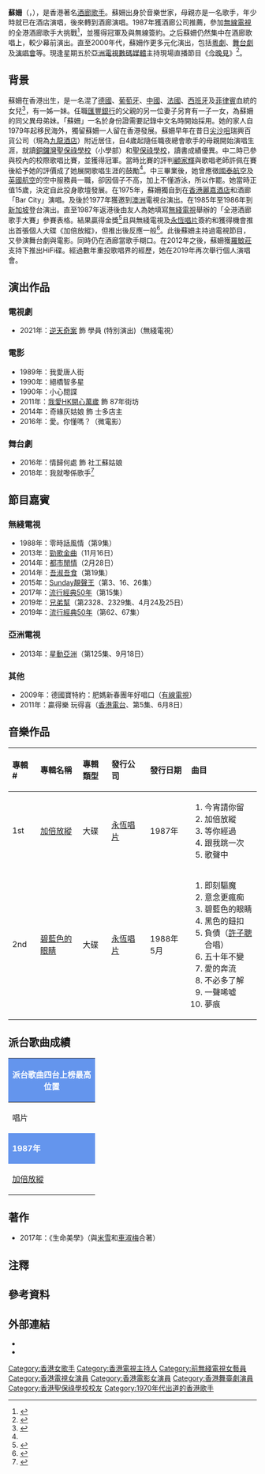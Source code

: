 {{Refimprove|time=2016-05-20T08:16:22+00:00}}
{{About|香港歌手蘇姍|英國歌手|蘇珊·波伊爾}}
{{藝人
| 姓名 = 蘇姍
| 類型 = 女歌手
| 英文名 = Suzan Guterres
| 出生日期 = {{birth date and age|1957|1|27}}{{cn}}
| 出生地點 = {{HKG-1959}}
| 職業 = [[女歌手|女歌手]]
| 教育程度 = 中三
| 母校 = [[聖保祿學校_(香港)|聖保祿學校]]（小學部）<br>[[聖保祿學校_(香港)|聖保祿學校]]<ref name="#1">{{cite news | title=「百變天后」蘇姍專訪 | url=http://seattlechinesetimes.com/2016/11/18/%E8%98%87%E5%A7%8D%E5%B0%88%E8%A8%AA/ | format= | publisher=西城時報 | date=2016-11-18 | accessdate=2019-05-06}}</ref>
| 國籍 = 
| 籍貫 = 
| 語言 = [[國語_(中華民國)|國語]]、[[粵語|粵語]]、[[英語|英語]]
| 宗教信仰 =
| 出身地 = 
| 配偶 = 前夫：[[吳元俊|吳元俊]]<ref>{{cite news | title=吳元俊要遠離本港 怕背後被指指點點 | url=https://mmis.hkpl.gov.hk/coverpage/-/coverpage/view?_coverpage_WAR_mmisportalportlet_hsf=%E5%91%82%E6%9C%89%E6%85%A7&p_r_p_-1078056564_c=QF757YsWv595P2B4OmBy5yQobs91CpbZ&_coverpage_WAR_mmisportalportlet_o=67&_coverpage_WAR_mmisportalportlet_actual_q=%28%20verbatim_dc.collection%3A%28%22Old%5C%20HK%5C%20Newspapers%22%29%20%29%20AND+%28%20%28%20allTermsMandatory%3A%28true%29%20OR+all_dc.title%3A%28%E5%91%82%E6%9C%89%E6%85%A7%29%20OR+all_dc.creator%3A%28%E5%91%82%E6%9C%89%E6%85%A7%29%20OR+all_dc.contributor%3A%28%E5%91%82%E6%9C%89%E6%85%A7%29%20OR+all_dc.subject%3A%28%E5%91%82%E6%9C%89%E6%85%A7%29%20OR+fulltext%3A%28%E5%91%82%E6%9C%89%E6%85%A7%29%20OR+all_dc.description%3A%28%E5%91%82%E6%9C%89%E6%85%A7%29%20%29%20%29&_coverpage_WAR_mmisportalportlet_sort_field=score&_coverpage_WAR_mmisportalportlet_sort_order=desc | pages=22  | publisher=華僑日報 | date=1981-05-11| accessdate=2020-02-18|quote= }}</ref>
| 子女 = 長女<br>（{{birth year and age|1981}}{{noteTag|資料出自香港電台第一台廣播節目《守下留情》於2019年5月8日播出的訪問。}}<br>幼女
| 出道日期 = 1975年
| 出道作 =
| 活躍年代 = 1975年至今
| 音樂類型 = [[粵語流行音樂|粵語流行音樂]]
| 唱片公司 = 
| 音樂專輯 = 
}}

'''蘇姍'''（{{lang-en|Suzan Guterres}}，{{bd|1957年|1月27日}}），是香港著名[[酒廊|酒廊]][[歌手|歌手]]。蘇姍出身於音樂世家，母親亦是一名歌手，年少時就已在酒店演唱，後來轉到酒廊演唱。1987年獲酒廊公司推薦，參加[[無線電視|無線電視]]的全港酒廊歌手大挑戰<ref>{{cite web |title=合作藝人 蘇姍 |url=https://www.wsmmusic.com/artists-detail.php?id=39 |website=環星音樂 |accessdate=2021-01-30 |archive-date=2021-02-04 |archive-url=https://web.archive.org/web/20210204091319/https://www.wsmmusic.com/artists-detail.php?id=39 |dead-url=no }}</ref>，並獲得冠軍及與無線簽約。之后蘇姍仍然集中在酒廊歌唱上，較少幕前演出。直至2000年代，蘇姍作更多元化演出，包括[[粵劇|粵劇]]、[[舞台劇|舞台劇]]及[[演唱會|演唱會]]等。現逢星期五於[[亞洲電視數碼媒體|亞洲電視數碼媒體]]主持現場直播節目《[[今晚見|今晚見]]》<ref>{{cite news | title=【失蹤人口】顏聯武孖蘇姍蒲頭撐劉雅麗 | url=https://hk.on.cc/hk/bkn/cnt/entertainment/20180709/bkn-20180709043041930-0709_00862_001.html?eventsection=hk_entertainment&eventid=402883474eb5233c014eb66003cc465d | format= | publisher=東網 | date=2018-07-09| accessdate=2019-05-06}}</ref>。

==背景==
蘇姍在香港出生，是一名混了[[德國|德國]]、[[葡萄牙|葡萄牙]]、[[中國|中國]]、[[法國|法國]]、[[西班牙|西班牙]]及[[菲律賓|菲律賓]]血統的女兒<ref>{{cite news |title=【百變歌后】蘇姍原來是5國混血兒語言天份高 最欣賞母親 憾未能再度同台演出 |url=https://skypost.ulifestyle.com.hk/article/2686207/%E3%80%90%E7%99%BE%E8%AE%8A%E6%AD%8C%E5%90%8E%E3%80%91%E8%98%87%E5%A7%8D%E5%8E%9F%E4%BE%86%E6%98%AF5%E5%9C%8B%E6%B7%B7%E8%A1%80%E5%85%92%E8%AA%9E%E8%A8%80%E5%A4%A9%E4%BB%BD%E9%AB%98%20%E6%9C%80%E6%AC%A3%E8%B3%9E%E6%AF%8D%E8%A6%AA%20%E6%86%BE%E6%9C%AA%E8%83%BD%E5%86%8D%E5%BA%A6%E5%90%8C%E5%8F%B0%E6%BC%94%E5%87%BA |accessdate=2021-01-30 |work=晴報 |date=2020-07-03 |archive-date=2021-02-08 |archive-url=https://web.archive.org/web/20210208190738/https://skypost.ulifestyle.com.hk/article/2686207/%E3%80%90%E7%99%BE%E8%AE%8A%E6%AD%8C%E5%90%8E%E3%80%91%E8%98%87%E5%A7%8D%E5%8E%9F%E4%BE%86%E6%98%AF5%E5%9C%8B%E6%B7%B7%E8%A1%80%E5%85%92%E8%AA%9E%E8%A8%80%E5%A4%A9%E4%BB%BD%E9%AB%98%20%E6%9C%80%E6%AC%A3%E8%B3%9E%E6%AF%8D%E8%A6%AA%20%E6%86%BE%E6%9C%AA%E8%83%BD%E5%86%8D%E5%BA%A6%E5%90%8C%E5%8F%B0%E6%BC%94%E5%87%BA |dead-url=no }}</ref>，有一姊一妹。任職[[匯豐銀行|匯豐銀行]]的父親的另一位妻子另育有一子一女，為蘇姍的同父異母弟妹。「蘇姍」一名於身份證需要記錄中文名時開始採用。她的家人自1979年起移民海外，獨留蘇姍一人留在香港發展。蘇姍早年在昔日[[尖沙咀|尖沙咀]]瑞興百貨公司（現為[[九龍酒店|九龍酒店]]）附近居住，{{noteTag|關於蘇姍出生地點、血統、名字來源、家庭情況、父母親職業與成長地的資料出自香港電台第一台廣播節目《守下留情》於2019年5月6日播出的訪問。}}自4歲起隨任職夜總會歌手的母親開始演唱生涯，就讀[[銅鑼灣|銅鑼灣]][[聖保祿學校_(香港)|聖保祿學校]]（小學部）和[[聖保祿學校_(香港)|聖保祿學校]]，讀書成績優異。中二時已參與校內的校際歌唱比賽，並獲得冠軍。當時比賽的評判[[顧家輝|顧家輝]]與歌唱老師許佩在賽後給予她的評價成了她展開歌唱生涯的鼓勵<ref name="#1"/>。中三畢業後，她曾應徵[[國泰航空|國泰航空]]及[[英國航空|英國航空]]的空中服務員一職，卻因個子不高，加上不懂游泳，所以作罷。她當時正值15歲，決定自此投身歌壇發展。{{noteTag|關於蘇姍首次踏台板時間、學歷背景、應徵空中服務員的資料出自香港電台第一台廣播節目《守下留情》於2019年5月7日播出的訪問。}}在1975年，蘇姍獨自到在[[香港麗嘉酒店|香港麗嘉酒店]]和酒廊「Bar City」演唱。及後於1977年獲邀到[[澳洲|澳洲]]電視台演出{{noteTag|資料出自香港電台第一台廣播節目《守下留情》於2019年5月9日播出的訪問。}}。在1985年至1986年到[[新加坡|新加坡]]登台演出。直至1987年返港後由友人為她填寫[[無綫電視|無綫電視]]舉辦的「全港酒廊歌手大賽」參賽表格。{{noteTag|關於蘇姍參加1987年全港酒廊歌手比賽之前的經歷的資料出自香港電台第一台廣播節目《守下留情》於2019年5月8日播出的訪問。}}結果贏得金獎<ref>{{cite web |url=http://ubeat.com.cuhk.edu.hk/ubeat_past/050468/singer.htm |title=酒廊歌手 延續金曲舞台 |last= |first= |date=2005 |website= |publisher=香港中文大學 大學線68期 |access-date=2019-05-06 |quote= |archive-date=2020-02-19 |archive-url=https://web.archive.org/web/20200219085612/http://ubeat.com.cuhk.edu.hk/ubeat_past/050468/singer.htm |dead-url=no }}</ref>且與無綫電視及[[永恆唱片|永恆唱片]]簽約和獲得機會推出首張個人大碟《加倍放縱》，但推出後反應一般<ref>{{cite book |author1=黃夏柏 |title=漫遊八十年代 聽廣東歌的好日子 |date=2017 |publisher=非凡出版 |page=34 |quote=早闖出名堂的唱家班蘇珊，1987年獲全港酒廊歌手大賽冠軍，同年在永恆首推唱片，但反應一般。|url=https://books.google.com.hk/books?id=d5xaDwAAQBAJ&pg=PA33&lpg=PA33&dq=%E8%98%87%E5%A7%8D+%E6%B0%B8%E6%81%86%E5%94%B1%E7%89%87&source=bl&ots=coe_CpNKPn&sig=ACfU3U2XArs2bNNmMlctlabnZMxLJ9I9RA&hl=zh-TW&sa=X&ved=2ahUKEwjquOqm8IbiAhWadXAKHQP1Bsk4ChDoATADegQICBAB#v=onepage&q=%E8%98%87%E5%A7%8D%20%E6%B0%B8%E6%81%86%E5%94%B1%E7%89%87&f=false}}</ref>。此後蘇姍主持過電視節目，又參演舞台劇與電影。同時仍在酒廊當歌手糊口。{{noteTag|關於蘇姍在全港酒廊歌手比賽的之後經歷與唱片公司簽約的資料出自香港電台第一台廣播節目《守下留情》於2019年5月9日播出的訪問。}}在2012年之後，蘇姍獲[[羅敏莊|羅敏莊]]支持下推出HiFi碟。經過數年重投歌唱界的經歷，她在2019年再次舉行個人演唱會。{{noteTag|關於蘇姍推出HiFi碟前後經歷的資料出自香港電台第一台廣播節目《守下留情》於2019年5月10日播出的訪問。}}

==演出作品==
===電視劇===
* 2021年：[[逆天奇案|逆天奇案]] 飾 學員 (特別演出)（無綫電視）

===電影===
* 1989年：我愛唐人街
* 1990年：絕橋智多星	 	 
* 1990年：小心間諜
* 2011年：[[我愛HK開心萬歲|我愛HK開心萬歲]] 飾	87年街坊 	 
* 2014年：奇緣灰姑娘 飾 士多店主
* 2016年：愛。你懂嗎？（微電影）

===舞台劇===
* 2016年：情歸何處 飾 社工蘇姑娘
* 2018年：我就嚟係歌手<ref>{{cite news | title=李霖恩主理歌舞劇公演 馬國明黃心穎拍住拖捧場 | url=https://www.hk01.com/%E5%8D%B3%E6%99%82%E5%A8%9B%E6%A8%82/180481/%E6%9D%8E%E9%9C%96%E6%81%A9%E4%B8%BB%E7%90%86%E6%AD%8C%E8%88%9E%E5%8A%87%E5%85%AC%E6%BC%94-%E9%A6%AC%E5%9C%8B%E6%98%8E%E9%BB%83%E5%BF%83%E7%A9%8E%E6%8B%8D%E4%BD%8F%E6%8B%96%E6%8D%A7%E5%A0%B4 | format= | publisher=香港01 | date=2018-04-20 | accessdate=2019-05-06 | archive-date=2019-05-06 | archive-url=https://web.archive.org/web/20190506132112/https://www.hk01.com/%E5%8D%B3%E6%99%82%E5%A8%9B%E6%A8%82/180481/%E6%9D%8E%E9%9C%96%E6%81%A9%E4%B8%BB%E7%90%86%E6%AD%8C%E8%88%9E%E5%8A%87%E5%85%AC%E6%BC%94-%E9%A6%AC%E5%9C%8B%E6%98%8E%E9%BB%83%E5%BF%83%E7%A9%8E%E6%8B%8D%E4%BD%8F%E6%8B%96%E6%8D%A7%E5%A0%B4 | dead-url=no }}</ref>

==節目嘉賓==
===無綫電視===
* 1988年：零時話風情（第9集）
* 2013年：[[勁歌金曲|勁歌金曲]]（11月16日）
* 2014年：[[都市閒情|都市閒情]]（2月28日）
* 2014年：[[吾淑吾食|吾淑吾食]]（第19集）
* 2015年：[[Sunday靚聲王|Sunday靚聲王]]（第3、16、26集）
* 2017年：[[流行經典50年|流行經典50年]]（第15集）
* 2019年：[[兄弟幫|兄弟幫]]（第2328、2329集、4月24及25日）
* 2019年：[[流行經典50年|流行經典50年]]（第62、67集）

===亞洲電視===
* 2013年：[[星動亞洲|星動亞洲]]（第125集、9月18日）

===其他===
* 2009年：德國寶特約：肥媽新春團年好唱口（[[有線電視|有線電視]]）
* 2011年：贏得樂 玩得喜（[[香港電台|香港電台]]、第5集、6月8日）

==音樂作品==
{| class="wikitable"
!align="left" width="75px"| 專輯 #
!align="left" width="230px"| 專輯名稱
!align="left" width="120px"| 專輯類型
!align="left" width="200px"| 發行公司
!align="left" width="145px"| 發行日期
!align="left" width="320px"| 曲目
|-
! 1st
! [[加倍放縱|加倍放縱]]
| 大碟
| [[永恆唱片|永恆唱片]]
| 1987年
| 
#今宵請你留
#加倍放縱
#等你經過
#跟我跳一次
#歌聲中
|-
! 2nd
! [[碧藍色的眼睛|碧藍色的眼睛]]
| 大碟
| [[永恆唱片|永恆唱片]]
| 1988年5月
| 
#即刻驅魔
#意念更瘋痴
#碧藍色的眼睛
#黑色的鈕扣
#負債（[[許子聰|許子聰]]合唱）
#五十年不變
#愛的奔流
#不必多了解
#一聲唏噓
#夢痕
|}

==派台歌曲成績==
{| class="wikitable" cellpadding="1"
|-
! style="background:cornflowerblue; color:white" colspan="7" | '''派台歌曲四台上榜最高位置'''
|-
| width="160"| 唱片 || width="160"| 歌曲 || width="50"| 903 || width="50"| RTHK || width="50"| 997 || width="50"| TVB || width="260"| 備註
|-
! style="background:cornflowerblue; color:white" colspan="7" | '''1987年'''
|-
| [[加倍放縱|加倍放縱]] || 加倍放縱 || style="background:#808080" |   || / || style="background:#808080" |   || 6 || 
|}

==著作==
* 2017年：《生命美學》（與[[米雪|米雪]]和[[車淑梅|車淑梅]]合著）

==注釋==
{{noteFoot}}

==參考資料==
{{reflist}}

==外部連結==
* {{facebook|Suzan}}
* {{weibo|suzanguterres}}

{{DEFAULTSORT:sou}}

[[Category:香港女歌手|Category:香港女歌手]]
[[Category:香港電視主持人|Category:香港電視主持人]]
[[Category:前無綫電視女藝員|Category:前無綫電視女藝員]]
[[Category:香港電視女演員|Category:香港電視女演員]]
[[Category:香港電影女演員|Category:香港電影女演員]]
[[Category:香港舞臺劇演員|Category:香港舞臺劇演員]]
[[Category:香港聖保祿學校校友|Category:香港聖保祿學校校友]]
[[Category:1970年代出道的香港歌手|Category:1970年代出道的香港歌手]]